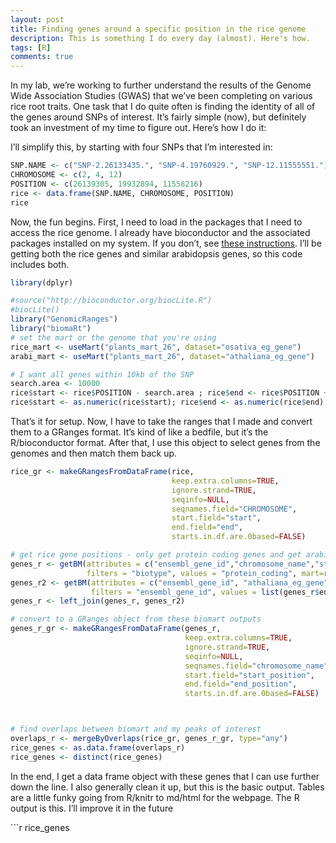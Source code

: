 ---
layout: post
title: Finding genes around a specific position in the rice genome
description: This is something I do every day (almost). Here's how.
tags: [R]
comments: true
---

In my lab, we're working to further understand the results of the Genome Wide Association Studies (GWAS) that we've been completing on various rice root traits. One task that I do quite often is finding the identity of all of the genes around SNPs of interest. It's fairly simple (now), but definitely took an investment of my time to figure out. Here's how I do it:

I'll simplify this, by starting with four SNPs that I'm interested in:

```` {r data, message = FALSE, warning=FALSE}
SNP.NAME <- c("SNP-2.26133435.", "SNP-4.19760929.", "SNP-12.11555551.")
CHROMOSOME <- c(2, 4, 12)
POSITION <- c(26139305, 19932894, 11558216)
rice <- data.frame(SNP.NAME, CHROMOSOME, POSITION)
rice
````

Now, the fun begins. First, I need to load in the packages that I need to access the rice genome. I already have bioconductor and the associated packages installed on my system. If you don't, see [these instructions](http://www.bioconductor.org/install/). I'll be getting both the rice genes and similar arabidopsis genes, so this code includes both. 


````{r setup, message = FALSE, warning=FALSE}
library(dplyr)

#source("http://bioconductor.org/biocLite.R")
#biocLite()
library("GenomicRanges")
library("biomaRt")
# set the mart or the genome that you're using
rice_mart <- useMart("plants_mart_26", dataset="osativa_eg_gene")
arabi_mart <- useMart("plants_mart_26", dataset="athaliana_eg_gene")

# I want all genes within 10kb of the SNP
search.area <- 10000
rice$start <- rice$POSITION - search.area ; rice$end <- rice$POSITION + search.area
rice$start <- as.numeric(rice$start); rice$end <- as.numeric(rice$end)
````

That's it for setup. Now, I have to take the ranges that I made and convert them to a GRanges format. It's kind of like a bedfile, but it's the R/bioconductor format. After that, I use this object to select genes from the genomes and then match them back up.



```` {r genes, message = FALSE, warning=FALSE}

rice_gr <- makeGRangesFromDataFrame(rice,
                                    keep.extra.columns=TRUE,
                                    ignore.strand=TRUE,
                                    seqinfo=NULL,
                                    seqnames.field="CHROMOSOME",
                                    start.field="start",
                                    end.field="end",
                                    starts.in.df.are.0based=FALSE)

# get rice gene positions - only get protein coding genes and get arabidopsis genes. getBM is the call to biomart. I'm getting all of the genes from the genome for this.
genes_r <- getBM(attributes = c("ensembl_gene_id","chromosome_name","start_position","end_position"), 
                 filters = "biotype", values = "protein_coding", mart=rice_mart)
genes_r2 <- getBM(attributes = c("ensembl_gene_id", "athaliana_eg_gene"), 
                  filters = "ensembl_gene_id", values = list(genes_r$ensembl_gene_id), mart = rice_mart)
genes_r <- left_join(genes_r, genes_r2)

# convert to a GRanges object from these biomart outputs
genes_r_gr <- makeGRangesFromDataFrame(genes_r,
                                       keep.extra.columns=TRUE,
                                       ignore.strand=TRUE,
                                       seqinfo=NULL,
                                       seqnames.field="chromosome_name",
                                       start.field="start_position",
                                       end.field="end_position",
                                       starts.in.df.are.0based=FALSE)



# find overlaps between biomart and my peaks of interest
overlaps_r <- mergeByOverlaps(rice_gr, genes_r_gr, type="any")
rice_genes <- as.data.frame(overlaps_r)
rice_genes <- distinct(rice_genes)
````

In the end, I get a data frame object with these genes that I can use further down the line. I also generally clean it up, but this is the basic output. Tables are a little funky going from R/knitr to md/html for the webpage. The R output is this. I'll improve it in the future

```{r datatable, message = FALSE, warning=FALSE}
rice_genes
